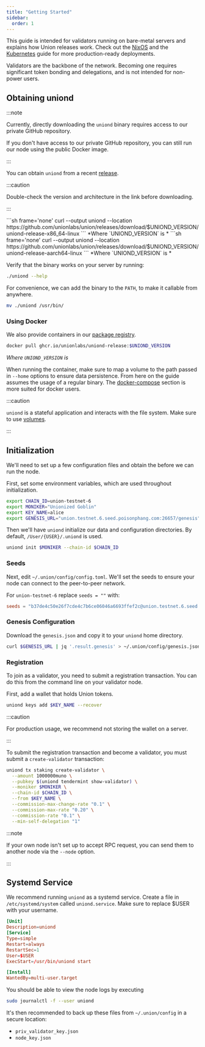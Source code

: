 ```yaml
---
title: "Getting Started"
sidebar:
  order: 1
---
```



This guide is intended for validators running on bare-metal servers and explains how Union releases work. Check out the [NixOS](/docs/infrastructure/node-operators/nixos/) and the [Kubernetes](/docs/infrastructure/node-operators/kubernetes/) guide for more production-ready deployments.

Validators are the backbone of the network. Becoming one requires significant token bonding and delegations, and is not intended for non-power users.

## Obtaining uniond

:::note

Currently, directly downloading the `uniond` binary requires access to our private GitHub repository.

If you don't have access to our private GitHub repository, you can still run our node using the public Docker image.

:::

You can obtain `uniond` from a recent [release](https://github.com/unionlabs/union/releases/latest).

:::caution

Double-check the version and architecture in the link before downloading.

:::

<Tabs>
  <TabItem label='x86_64-linux'>
    ```sh frame='none'
    curl --output uniond --location https://github.com/unionlabs/union/releases/download/$UNIOND_VERSION/uniond-release-x86_64-linux
    ```
    *Where `UNIOND_VERSION` is <Version chainId="union-testnet-6" />*

  </TabItem>
  <TabItem label='aarch64-linux'>
    ```sh frame='none'
    curl --output uniond --location https://github.com/unionlabs/union/releases/download/$UNIOND_VERSION/uniond-release-aarch64-linux
    ```
    *Where `UNIOND_VERSION` is <Version chainId="union-testnet-6" />*

  </TabItem>
</Tabs>

Verify that the binary works on your server by running:

```sh frame="none"
./uniond --help
```

For convenience, we can add the binary to the `PATH`, to make it callable from anywhere.

```sh frame="none"
mv ./uniond /usr/bin/
```

### Using Docker

We also provide containers in our [package registry](https://github.com/orgs/unionlabs/packages/container/package/uniond-release).

```sh frame="none"
docker pull ghcr.io/unionlabs/uniond-release:$UNIOND_VERSION
```

_Where `UNIOND_VERSION` is <Version chainId="union-testnet-6" />_

When running the container, make sure to map a volume to the path passed in `--home` options to ensure data persistence. From here on the guide assumes the usage of a regular binary. The [docker-compose](/docs/infrastructure/node-operators/docker-compose/) section is more suited for docker users.

:::caution

`uniond` is a stateful application and interacts with the file system. Make sure to use [volumes](https://docs.docker.com/storage/volumes/).

:::

## Initialization

We'll need to set up a few configuration files and obtain the <DownloadFile filepath="/genesis.json" filename="genesis.json" /> before we can run the node.

First, set some environment variables, which are used throughout initialization.

```sh frame="none"
export CHAIN_ID=union-testnet-6
export MONIKER="Unionized Goblin"
export KEY_NAME=alice
export GENESIS_URL="union.testnet.6.seed.poisonphang.com:26657/genesis"
```

Then we'll have `uniond` initialize our data and configuration directories. By default, `/User/{USER}/.uniond` is used.

```sh frame="none"
uniond init $MONIKER --chain-id $CHAIN_ID
```

### Seeds

Next, edit `~/.union/config/config.toml`. We'll set the seeds to ensure your node can connect to the peer-to-peer network.

For `union-testnet-6` replace `seeds = ""` with:

```toml
seeds = "b37de4c50e26f7cde4c7b6ce06046a6693ffef2c@union.testnet.6.seed.poisonphang.com:26656"
```

### Genesis Configuration

Download the `genesis.json` and copy it to your `uniond` home directory.

```sh frame="none"
curl $GENESIS_URL | jq '.result.genesis' > ~/.union/config/genesis.json
```

### Registration

To join as a validator, you need to submit a registration transaction. You can do this from the command line on your validator node.

First, add a wallet that holds Union tokens.

```sh frame="none"
uniond keys add $KEY_NAME --recover
```

:::caution

For production usage, we recommend not storing the wallet on a server.

:::

To submit the registration transaction and become a validator, you must submit a `create-validator` transaction:

```sh frame="none"
uniond tx staking create-validator \
  --amount 1000000muno \
  --pubkey $(uniond tendermint show-validator) \
  --moniker $MONIKER \
  --chain-id $CHAIN_ID \
  --from $KEY_NAME \
  --commission-max-change-rate "0.1" \
  --commission-max-rate "0.20" \
  --commission-rate "0.1" \
  --min-self-delegation "1"
```

:::note

If your own node isn't set up to accept RPC request, you can send them to another node via the `--node` option.

:::

## Systemd Service

We recommend running `uniond` as a systemd service. Create a file in `/etc/systemd/system` called `uniond.service`. Make sure to replace $USER with your username.

```toml frame="none"
[Unit]
Description=uniond
[Service]
Type=simple
Restart=always
RestartSec=1
User=$USER
ExecStart=/usr/bin/uniond start

[Install]
WantedBy=multi-user.target
```

You should be able to view the node logs by executing

```sh frame="none"
sudo journalctl -f --user uniond
```

It's then recommended to back up these files from `~/.union/config` in a secure location:

- `priv_validator_key.json`
- `node_key.json`
